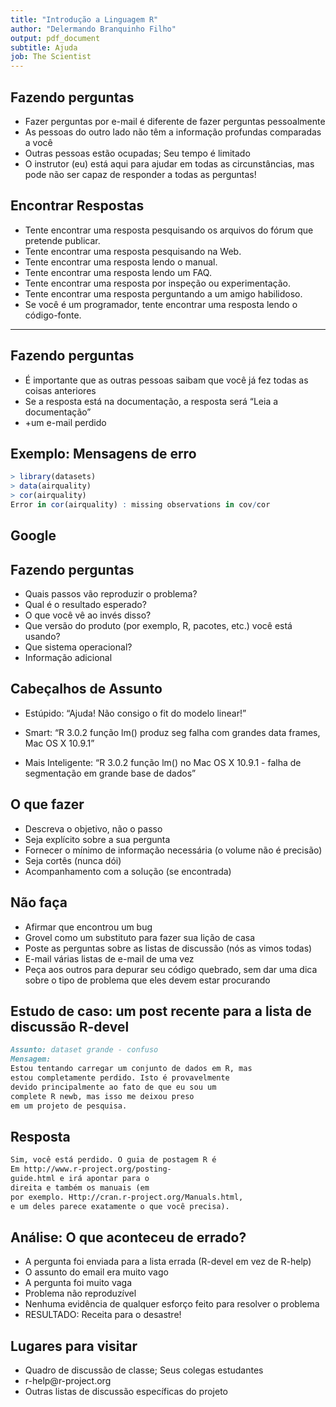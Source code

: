 ```yaml
---
title: "Introdução a Linguagem R"
author: "Delermando Branquinho Filho"
output: pdf_document
subtitle: Ajuda
job: The Scientist
---
```


## Fazendo perguntas

- Fazer perguntas por e-mail é diferente de fazer perguntas pessoalmente
- As pessoas do outro lado não têm a informação profundas comparadas a você
- Outras pessoas estão ocupadas; Seu tempo é limitado
- O instrutor (eu) está aqui para ajudar em todas as circunstâncias, mas pode não ser capaz de responder a todas as perguntas!



## Encontrar Respostas

- Tente encontrar uma resposta pesquisando os arquivos do fórum que pretende publicar.
- Tente encontrar uma resposta pesquisando na Web.
- Tente encontrar uma resposta lendo o manual.
- Tente encontrar uma resposta lendo um FAQ.
- Tente encontrar uma resposta por inspeção ou experimentação.
- Tente encontrar uma resposta perguntando a um amigo habilidoso.
- Se você é um programador, tente encontrar uma resposta lendo o código-fonte.

---
## Fazendo perguntas

- É importante que as outras pessoas saibam que você já fez todas as coisas anteriores
- Se a resposta está na documentação, a resposta será "Leia a documentação"
- +um e-mail perdido



## Exemplo: Mensagens de erro

```r
> library(datasets) 
> data(airquality) 
> cor(airquality)
Error in cor(airquality) : missing observations in cov/cor
```


## Google 

## Fazendo perguntas

- Quais passos vão reproduzir o problema?
- Qual é o resultado esperado?
- O que você vê ao invés disso?
- Que versão do produto (por exemplo, R, pacotes, etc.) você está usando?
- Que sistema operacional?
- Informação adicional



## Cabeçalhos de Assunto

- Estúpido: "Ajuda! Não consigo o fit do modelo linear!"

- Smart: "R 3.0.2 função lm() produz seg falha com grandes data frames, Mac OS X 10.9.1"

- Mais Inteligente: "R 3.0.2 função lm() no Mac OS X 10.9.1 - falha de segmentação em grande base de dados"



## O que fazer
- Descreva o objetivo, não o passo
- Seja explícito sobre a sua pergunta
- Fornecer o mínimo de informação necessária (o volume não é precisão)
- Seja cortês (nunca dói)
- Acompanhamento com a solução (se encontrada)



## Não faça
- Afirmar que encontrou um bug
- Grovel como um substituto para fazer sua lição de casa
- Poste as perguntas sobre as listas de discussão (nós as vimos todas)
- E-mail várias listas de e-mail de uma vez
- Peça aos outros para depurar seu código quebrado, sem dar uma dica sobre o tipo de problema que eles devem estar procurando

## Estudo de caso: um post recente para a lista de discussão R-devel

```markdown
Assunto: dataset grande - confuso
Mensagem:
Estou tentando carregar um conjunto de dados em R, mas
estou completamente perdido. Isto é provavelmente
devido principalmente ao fato de que eu sou um
complete R newb, mas isso me deixou preso
em um projeto de pesquisa.
```

## Resposta

```markdown
Sim, você está perdido. O guia de postagem R é
Em http://www.r-project.org/posting-
guide.html e irá apontar para o
direita e também os manuais (em
por exemplo. Http://cran.r-project.org/Manuals.html, 
e um deles parece exatamente o que você precisa).
```

## Análise: O que aconteceu de errado?

- A pergunta foi enviada para a lista errada (R-devel em vez de R-help)
- O assunto do email era muito vago
- A pergunta foi muito vaga
- Problema não reproduzível
- Nenhuma evidência de qualquer esforço feito para resolver o problema
- RESULTADO: Receita para o desastre!



## Lugares para visitar

- Quadro de discussão de classe; Seus colegas estudantes
- r-help@r-project.org
- Outras listas de discussão específicas do projeto

